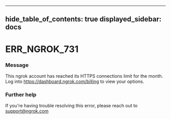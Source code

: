 

---
hide_table_of_contents: true
displayed_sidebar: docs
---


# ERR_NGROK_731

### Message
This ngrok account has reached its HTTPS connections limit for the month. Log into https://dashboard.ngrok.com/billing to view your options.

<ErrorDetails />



### Further help
If you're having trouble resolving this error, please reach out to [support@ngrok.com](mailto:support@ngrok.com?subject=Help%20with%20ERR_NGROK_731)

